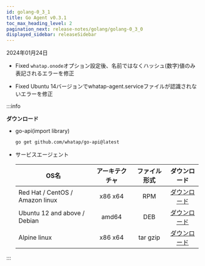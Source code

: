 ```yaml
---
id: golang-0_3_1
title: Go Agent v0.3.1
toc_max_heading_level: 2
pagination_next: release-notes/golang/golang-0_3_0
displayed_sidebar: releaseSidebar
---
```


2024年01月24日

- <Status>Fixed</Status> <code>whatap.onode</code>オプション設定後、名前ではなくハッシュ(数字)値のみ表記されるエラーを修正

- <Status>Fixed</Status> Ubuntu 14バージョンでwhatap-agent.serviceファイルが認識されないエラーを修正

:::info

**ダウンロード**

- go-api(import library)

  ```bash
  go get github.com/whatap/go-api@latest
  ```

- サービスエージェント

  | OS名                             | アーキテクチャ |  ファイル形式  |                                     ダウンロード                                     |
  | ------------------------------- | :-----: | :------: | :----------------------------------------------------------------------------: |
  | Red Hat / CentOS / Amazon linux | x86 x64 |    RPM   | [ダウンロード](https://repo.whatap.io/centos/6/x86_64/whatap-agent-0.3-1.x86_64.rpm) |
  | Ubuntu 12 and above / Debian    |  amd64  |    DEB   |  [ダウンロード](https://repo.whatap.io/debian/unstable/whatap-agent_0.3.1_amd64.deb) |
  | Alpine linux                    | x86 x64 | tar gzip |    [ダウンロード](https://repo.whatap.io/alpine/x86_64/whatap-agent-0.3.1.tar.gz)    |

:::
